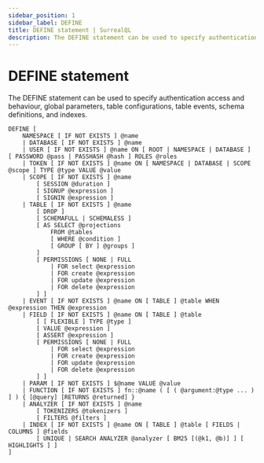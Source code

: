 ```yaml
---
sidebar_position: 1
sidebar_label: DEFINE
title: DEFINE statement | SurrealQL
description: The DEFINE statement can be used to specify authentication access and behaviour, global parameters, table configurations, table events, schema definitions, and indexes.
---
```


# DEFINE statement

The DEFINE statement can be used to specify authentication access and behaviour, global parameters, table configurations, table events, schema definitions, and indexes.

```surql title="SurrealQL Syntax"
DEFINE [
	NAMESPACE [ IF NOT EXISTS ] @name
	| DATABASE [ IF NOT EXISTS ] @name
	| USER [ IF NOT EXISTS ] @name ON [ ROOT | NAMESPACE | DATABASE ] [ PASSWORD @pass | PASSHASH @hash ] ROLES @roles
	| TOKEN [ IF NOT EXISTS ] @name ON [ NAMESPACE | DATABASE | SCOPE @scope ] TYPE @type VALUE @value
	| SCOPE [ IF NOT EXISTS ] @name
		[ SESSION @duration ]
		[ SIGNUP @expression ]
		[ SIGNIN @expression ]
	| TABLE [ IF NOT EXISTS ] @name
		[ DROP ]
		[ SCHEMAFULL | SCHEMALESS ]
		[ AS SELECT @projections
			FROM @tables
			[ WHERE @condition ]
			[ GROUP [ BY ] @groups ]
		]
		[ PERMISSIONS [ NONE | FULL
			| FOR select @expression
			| FOR create @expression
			| FOR update @expression
			| FOR delete @expression
		] ]
	| EVENT [ IF NOT EXISTS ] @name ON [ TABLE ] @table WHEN @expression THEN @expression
	| FIELD [ IF NOT EXISTS ] @name ON [ TABLE ] @table
		[ [ FLEXIBLE ] TYPE @type ]
		[ VALUE @expression ]
		[ ASSERT @expression ]
		[ PERMISSIONS [ NONE | FULL
			| FOR select @expression
			| FOR create @expression
			| FOR update @expression
			| FOR delete @expression
		] ]
	| PARAM [ IF NOT EXISTS ] $@name VALUE @value
	| FUNCTION [ IF NOT EXISTS ] fn::@name ( [ ( @argument:@type ... ) ] ) { [@query] [RETURNS @returned] }
	| ANALYZER [ IF NOT EXISTS ] @name
		[ TOKENIZERS @tokenizers ]
		[ FILTERS @filters ]
	| INDEX [ IF NOT EXISTS ] @name ON [ TABLE ] @table [ FIELDS | COLUMNS ] @fields
		[ UNIQUE | SEARCH ANALYZER @analyzer [ BM25 [(@k1, @b)] ] [ HIGHLIGHTS ] ]
]
```
